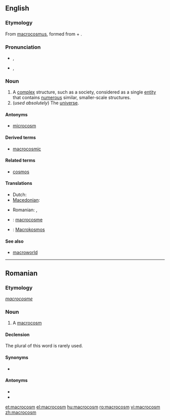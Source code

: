 ==English==
{{wikipedia}}

===Etymology===
From {{etyl|ML.}} [[macrocosmus]], formed from {{etyl|grc}} {{term|μακρός|tr=makros||great, long|lang=grc}} + {{term|κόσμος|tr=cosmos||universe, order|lang=grc}}.

===Pronunciation===
* {{a|UK}} {{IPA|/ˈmæk.rəʊˌkɒ.zəm/}}, {{SAMPA|/"m{k.r@U%kQ.z@m/}}
* {{a|US}} {{IPA|/ˈmæk.rəˌkɑ.zəm/}}, {{SAMPA|/"m{k.r@%kA.z@m/}}

===Noun===
{{en-noun}}

# A [[complex]] structure, such as a society, considered as a single [[entity]] that contains [[numerous]] similar, smaller-scale structures.
# (''used absolutely'') The [[universe]].

====Antonyms====
* [[microcosm]]

====Derived terms====
* [[macrocosmic]]

====Related terms====
* [[cosmos]]

====Translations====
{{trans-top|a complex structure containing numerous smaller-scale structures}}
* Dutch: {{t-|nl|macrokosmos|m}}
* [[Macedonian]]: {{t|mk|макрокосмос|m|tr=makrokósmos}}
{{trans-mid}}
* Romanian: {{t+|ro|macrocosm|n}}, {{t|ro|macrocosmos|n}}
{{trans-bottom}}

{{trans-see|the universe|universe}}

{{checktrans-top}}
* {{ttbc|fr}}: [[macrocosme]] {{m}}
* {{ttbc|German}}: [[Macrokosmos]] {{m}}
{{trans-bottom}}

====See also====
* [[macroworld]]

----

==Romanian==

===Etymology===
{{etyl|fr|ro}} ''[[macrocosme]]''

===Noun===
{{ro-noun|n|macrocosmuri}}

# A [[#English|macrocosm]]

====Declension====
The plural of this word is rarely used.
{{ro-noun-inv|gend=n|def=macrocosmul|gd=macrocosmului}}

====Synonyms====
* {{l|ro|macrocosmos}}

====Antonyms====
* {{l|ro|microcosm}}
* {{l|ro|microcosmos}}

[[et:macrocosm]]
[[el:macrocosm]]
[[hu:macrocosm]]
[[ro:macrocosm]]
[[vi:macrocosm]]
[[zh:macrocosm]]